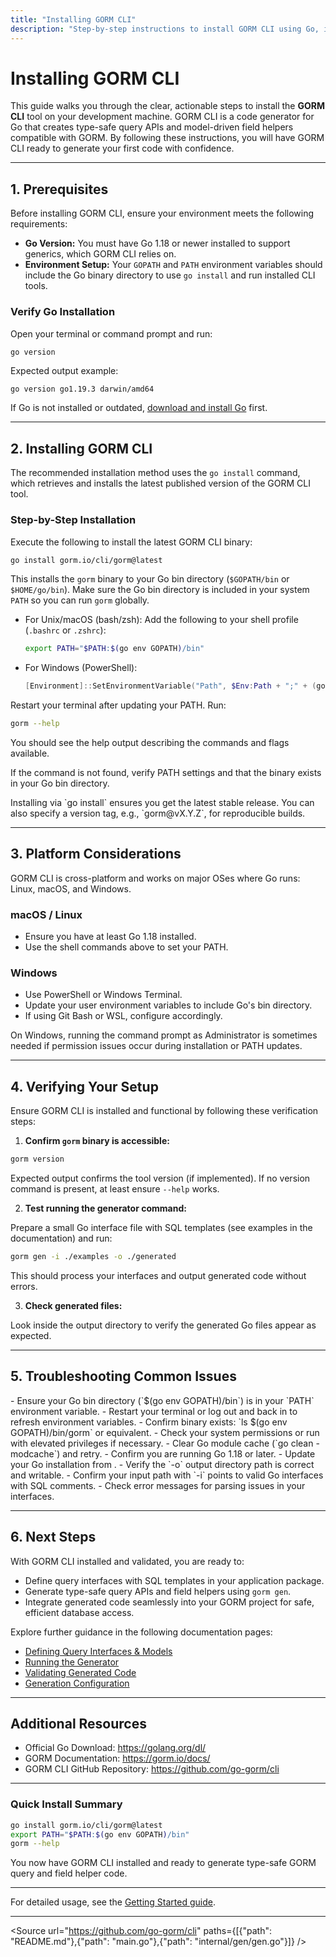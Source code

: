 ```yaml
---
title: "Installing GORM CLI"
description: "Step-by-step instructions to install GORM CLI using Go, including commands and best practices for verifying a successful setup on all major platforms."
---
```


# Installing GORM CLI

This guide walks you through the clear, actionable steps to install the **GORM CLI** tool on your development machine. GORM CLI is a code generator for Go that creates type-safe query APIs and model-driven field helpers compatible with GORM. By following these instructions, you will have GORM CLI ready to generate your first code with confidence.

---

## 1. Prerequisites
Before installing GORM CLI, ensure your environment meets the following requirements:

- **Go Version:** You must have Go 1.18 or newer installed to support generics, which GORM CLI relies on.
- **Environment Setup:** Your `GOPATH` and `PATH` environment variables should include the Go binary directory to use `go install` and run installed CLI tools.

### Verify Go Installation
Open your terminal or command prompt and run:

```bash
go version
```

Expected output example:

```
go version go1.19.3 darwin/amd64
```

If Go is not installed or outdated, [download and install Go](https://golang.org/dl/) first.

---

## 2. Installing GORM CLI
The recommended installation method uses the `go install` command, which retrieves and installs the latest published version of the GORM CLI tool.

### Step-by-Step Installation

<Steps>
<Step title="Run the installation command">
Execute the following to install the latest GORM CLI binary:

```bash
go install gorm.io/cli/gorm@latest
```

This installs the `gorm` binary to your Go bin directory (`$GOPATH/bin` or `$HOME/go/bin`).
</Step>
<Step title="Add Go bin directory to your PATH">
Make sure the Go bin directory is included in your system `PATH` so you can run `gorm` globally.

- For Unix/macOS (bash/zsh): Add the following to your shell profile (`.bashrc` or `.zshrc`):

  ```bash
  export PATH="$PATH:$(go env GOPATH)/bin"
  ```

- For Windows (PowerShell):

  ```powershell
  [Environment]::SetEnvironmentVariable("Path", $Env:Path + ";" + (go env GOPATH) + '\bin', [EnvironmentVariableTarget]::User)
  ```

Restart your terminal after updating your PATH.
</Step>
<Step title="Validate the installation">
Run:

```bash
gorm --help
```

You should see the help output describing the commands and flags available.

If the command is not found, verify PATH settings and that the binary exists in your Go bin directory.
</Step>
</Steps>

<Tip>
Installing via `go install` ensures you get the latest stable release. You can also specify a version tag, e.g., `gorm@vX.Y.Z`, for reproducible builds.
</Tip>

---

## 3. Platform Considerations

GORM CLI is cross-platform and works on major OSes where Go runs: Linux, macOS, and Windows.

### macOS / Linux
- Ensure you have at least Go 1.18 installed.
- Use the shell commands above to set your PATH.

### Windows
- Use PowerShell or Windows Terminal.
- Update your user environment variables to include Go's bin directory.
- If using Git Bash or WSL, configure accordingly.

<Warning>
On Windows, running the command prompt as Administrator is sometimes needed if permission issues occur during installation or PATH updates.
</Warning>

---

## 4. Verifying Your Setup
Ensure GORM CLI is installed and functional by following these verification steps:

1. **Confirm `gorm` binary is accessible:**

```bash
gorm version
```

Expected output confirms the tool version (if implemented). If no version command is present, at least ensure `--help` works.

2. **Test running the generator command:**

Prepare a small Go interface file with SQL templates (see examples in the documentation) and run:

```bash
gorm gen -i ./examples -o ./generated
```

This should process your interfaces and output generated code without errors.

3. **Check generated files:**

Look inside the output directory to verify the generated Go files appear as expected.

---

## 5. Troubleshooting Common Issues

<AccordionGroup title="Installation and Setup Troubleshooting">
<Accordion title="`gorm` command not found after installation">
- Ensure your Go bin directory (`$(go env GOPATH)/bin`) is in your `PATH` environment variable.
- Restart your terminal or log out and back in to refresh environment variables.
- Confirm binary exists: `ls $(go env GOPATH)/bin/gorm` or equivalent.
</Accordion>
<Accordion title="Permission denied during `go install`">
- Check your system permissions or run with elevated privileges if necessary.
- Clear Go module cache (`go clean -modcache`) and retry.
</Accordion>
<Accordion title="Go version incompatible error">
- Confirm you are running Go 1.18 or later.
- Update your Go installation from <https://golang.org/dl/>.
</Accordion>
<Accordion title="Output directory not created or empty after generation">
- Verify the `-o` output directory path is correct and writable.
- Confirm your input path with `-i` points to valid Go interfaces with SQL comments.
- Check error messages for parsing issues in your interfaces.
</Accordion>
</AccordionGroup>

---

## 6. Next Steps

With GORM CLI installed and validated, you are ready to:

- Define query interfaces with SQL templates in your application package.
- Generate type-safe query APIs and field helpers using `gorm gen`.
- Integrate generated code seamlessly into your GORM project for safe, efficient database access.

Explore further guidance in the following documentation pages:

- [Defining Query Interfaces & Models](../project-bootstrapping/writing-query-interfaces)
- [Running the Generator](../project-bootstrapping/basic-generation-workflow)
- [Validating Generated Code](../project-bootstrapping/quick-usage-validation)
- [Generation Configuration](../../concepts/extensibility-configuration/generation-configuration)

---

## Additional Resources

- Official Go Download: <https://golang.org/dl/>
- GORM Documentation: <https://gorm.io/docs/>
- GORM CLI GitHub Repository: <https://github.com/go-gorm/cli>

---

### Quick Install Summary

```bash
go install gorm.io/cli/gorm@latest
export PATH="$PATH:$(go env GOPATH)/bin"
gorm --help
```

<Check>
You now have GORM CLI installed and ready to generate type-safe GORM query and field helper code.
</Check>

---

For detailed usage, see the [Getting Started guide](../project-bootstrapping/basic-generation-workflow).


---

<Source url="https://github.com/go-gorm/cli" paths={[{"path": "README.md"},{"path": "main.go"},{"path": "internal/gen/gen.go"}]} />
